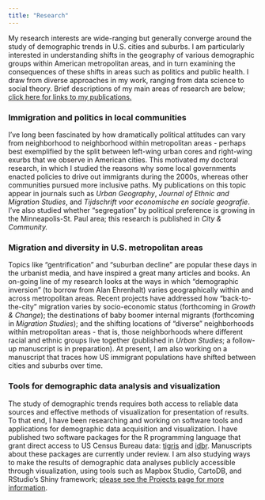 ```yaml
---
title: "Research"
---
```


My research interests are wide-ranging but generally converge around the study of demographic trends in U.S. cities and suburbs.  I am particularly interested in understanding shifts in the geography of various demographic groups within American metropolitan areas, and in turn examining the consequences of these shifts in areas such as politics and public health.  I draw from diverse approaches in my work, ranging from data science to social theory.  Brief descriptions of my main areas of research are below; [click here for links to my publications.](publications.html)

### Immigration and politics in local communities

I've long been fascinated by how dramatically political attitudes can vary from neighborhood to neighborhood within metropolitan areas - perhaps best exemplified by the split between left-wing urban cores and right-wing exurbs that we observe in American cities.  This motivated my doctoral research, in which I studied the reasons why some local governments enacted policies to drive out immigrants during the 2000s, whereas other communities pursued more inclusive paths.  My publications on this topic appear in journals such as _Urban Geography_, _Journal of Ethnic and Migration Studies_, and _Tijdschrift voor economische en sociale geografie_.  I've also studied whether "segregation" by political preference is growing in the Minneapolis-St. Paul area; this research is published in _City & Community._  

### Migration and diversity in U.S. metropolitan areas

Topics like "gentrification" and "suburban decline" are popular these days in the urbanist media, and have inspired a great many articles and books.  An on-going line of my research looks at the ways in which "demographic inversion" (to borrow from Alan Ehrenhalt) varies geographically within and across metropolitan areas.  Recent projects have addressed how "back-to-the-city" migration varies by socio-economic status (forthcoming in _Growth & Change_); the destinations of baby boomer internal migrants (forthcoming in _Migration Studies_); and the shifting locations of "diverse" neighborhoods within metropolitan areas - that is, those neighborhoods where different racial and ethnic groups live together (published in _Urban Studies_; a follow-up manuscript is in preparation).  At present, I am also working on a manuscript that traces how US immigrant populations have shifted between cities and suburbs over time.  

### Tools for demographic data analysis and visualization

The study of demographic trends requires both access to reliable data sources and effective methods of visualization for presentation of results.  To that end, I have been researching and working on software tools and applications for demographic data acquisition and visualization.  I have published two software packages for the R programming language that grant direct access to US Census Bureau data: [tigris](https://cran.r-project.org/web/packages/tigris/index.html) and [idbr](https://cran.rstudio.com/web/packages/idbr/).  Manuscripts about these packages are currently under review.  I am also studying ways to make the results of demographic data analyses publicly accessible through visualization, using tools such as Mapbox Studio, CartoDB, and RStudio's Shiny framework; [please see the Projects page for more information](projects.html).  
